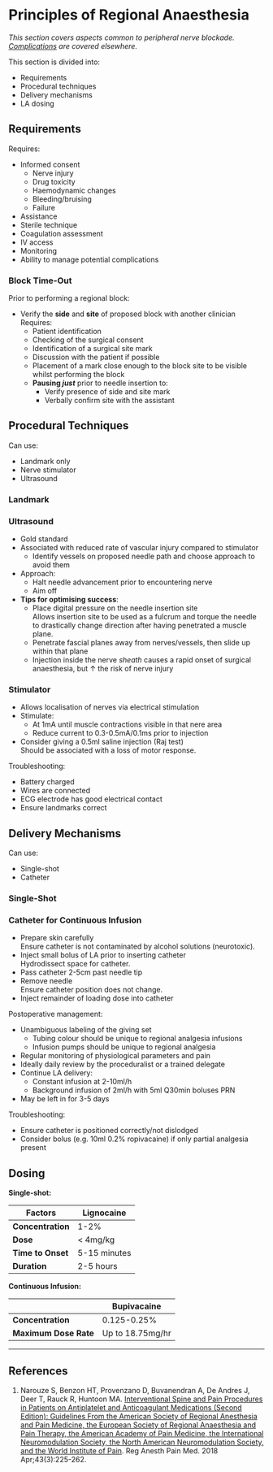 # Principles of Regional Anaesthesia


*This section covers aspects common to peripheral nerve blockade. [Complications](/anaesthesia/regional/principles.md) are covered elsewhere.*

This section is divided into:

* Requirements
* Procedural techniques
* Delivery mechanisms
* LA dosing

## Requirements

Requires:

* Informed consent
	* Nerve injury
	* Drug toxicity
	* Haemodynamic changes
	* Bleeding/bruising
	* Failure
* Assistance
* Sterile technique
* Coagulation assessment
* IV access
* Monitoring
* Ability to manage potential complications

### Block Time-Out {#timeout}

Prior to performing a regional block:

* Verify the **side** and **site** of proposed block with another clinician\
Requires:
	* Patient identification
	* Checking of the surgical consent
	* Identification of a surgical site mark
	* Discussion with the patient if possible
	* Placement of a mark close enough to the block site to be visible whilst performing the block
	* **Pausing *just*** prior to needle insertion to:
		* Verify presence of side and site mark
		* Verbally confirm site with the assistant

## Procedural Techniques

Can use:

* Landmark only
* Nerve stimulator
* Ultrasound


### Landmark

### Ultrasound

* Gold standard
* Associated with reduced rate of vascular injury compared to stimulator
	* Identify vessels on proposed needle path and choose approach to avoid them
* Approach:
	* Halt needle advancement prior to encountering nerve
	* Aim off
* **Tips for optimising success**:
	* Place digital pressure on the needle insertion site\
	Allows insertion site to be used as a fulcrum and torque the needle to drastically change direction after having penetrated a muscle plane.
	* Penetrate fascial planes away from nerves/vessels, then slide up within that plane
	* Injection inside the nerve *sheath* causes a rapid onset of surgical anaesthesia, but ↑ the risk of nerve injury

### Stimulator

* Allows localisation of nerves via electrical stimulation
* Stimulate:
	* At 1mA until muscle contractions visible in that nere area
	* Reduce current to 0.3-0.5mA/0.1ms prior to injection
* Consider giving a 0.5ml saline injection (Raj test)\
Should be associated with a loss of motor response.

Troubleshooting:

* Battery charged
* Wires are connected
* ECG electrode has good electrical contact
* Ensure landmarks correct


## Delivery Mechanisms

Can use:

* Single-shot
* Catheter

### Single-Shot

### Catheter for Continuous Infusion

* Prepare skin carefully\
Ensure catheter is not contaminated by alcohol solutions (neurotoxic).
* Inject small bolus of LA prior to inserting catheter\
Hydrodissect space for catheter.
* Pass catheter 2-5cm past needle tip
* Remove needle\
Ensure catheter position does not change.
* Inject remainder of loading dose into catheter

Postoperative management:

* Unambiguous labeling of the giving set
	* Tubing colour should be unique to regional analgesia infusions
	* Infusion pumps should be unique to regional analgesia
* Regular monitoring of physiological parameters and pain
* Ideally daily review by the proceduralist or a trained delegate
* Continue LA delivery:
	* Constant infusion at 2-10ml/h
	* Background infusion of 2ml/h with 5ml Q30min boluses PRN
* May be left in for 3-5 days


Troubleshooting:

* Ensure catheter is positioned correctly/not dislodged
* Consider bolus (e.g. 10ml 0.2% ropivacaine) if only partial analgesia present


## Dosing


**Single-shot:**

|Factors|Lignocaine|Bupivacaine|Ropivacaine|
|--|--|
|**Concentration**|1-2%|0.25-0.5%|0.5-1%|
|**Dose**|< 4mg/kg|< 2mg/kg|< 3mg/kg|
|**Time to Onset**|5-15 minutes|10-25 minutes|10-25 minutes|
|**Duration**|2-5 hours|Up to 12 hours|Up to 12 hours|


**Continuous Infusion:**

||Bupivacaine|Ropivacaine|
|--|--|
|**Concentration**|0.125-0.25%|0.2%|
|**Maximum Dose Rate**|Up to 18.75mg/hr|Up to 28mg/hr|


---

## References

1. Narouze S, Benzon HT, Provenzano D, Buvanendran A, De Andres J, Deer T, Rauck R, Huntoon MA. [Interventional Spine and Pain Procedures in Patients on Antiplatelet and Anticoagulant Medications (Second Edition): Guidelines From the American Society of Regional Anesthesia and Pain Medicine, the European Society of Regional Anaesthesia and Pain Therapy, the American Academy of Pain Medicine, the International Neuromodulation Society, the North American Neuromodulation Society, and the World Institute of Pain](https://journals.lww.com/rapm/fulltext/2018/04000/Interventional_Spine_and_Pain_Procedures_in.2.aspx). Reg Anesth Pain Med. 2018 Apr;43(3):225-262.